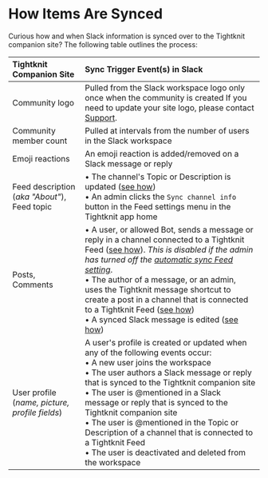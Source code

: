 # How Items Are Synced

Curious how and when Slack information is synced over to the Tightknit companion site? The following table outlines the process:


| Tightknit Companion Site                           | Sync Trigger Event(s) in Slack                                                                                                                                                                                                                                                                                                                                                                                                                                                                                                                                                   |
| :------------------------------------------------- | :------------------------------------------------------------------------------------------------------------------------------------------------------------------------------------------------------------------------------------------------------------------------------------------------------------------------------------------------------------------------------------------------------------------------------------------------------------------------------------------------------------------------------------------------------------------------------- |
| Community logo                                     | Pulled from the Slack workspace logo only once when the community is created <Callout type="info">If you need to update your site logo, please contact [Support](mailto:support@tightknit.ai).</Callout>                                                                                                                                                                                                                                                                                                                                                                         |
| Community member count                             | Pulled at intervals from the number of users in the Slack workspace                                                                                                                                                                                                                                                                                                                                                                                                                                                                                                              |
| Emoji reactions                                    | An emoji reaction is added/removed on a Slack message or reply                                                                                                                                                                                                                                                                                                                                                                                                                                                                                                                   |
| Feed description (_aka "About"_), <br/> Feed topic | • The channel's Topic or Description is updated ([see how](https://slack.com/help/articles/201654083-Set-a-conversation-topic-or-channel-description)) <br/>• An admin clicks the `Sync channel info` button in the Feed settings menu in the Tightknit app home                                                                                                                                                                                                                                                                                                                 |
| Posts, <br/> Comments                              | • A user, or allowed Bot, sends a message or reply in a channel connected to a Tightknit Feed ([see how](./posts-and-comments/create-post-or-comment)). _This is disabled if the admin has turned off the [automatic sync Feed setting](../slack-administration/channel-and-feed-settings)_.<br/>• The author of a message, or an admin, uses the Tightknit message shortcut to create a post in a channel that is connected to a Tightknit Feed ([see how](./message-shortcuts)) <br/>• A synced Slack message is edited ([see how](./posts-and-comments/edit-post-or-comment)) |
| User profile (_name, picture, profile fields_)     | A user's profile is created or updated when any of the following events occur:<br/>• A new user joins the workspace<br/>• The user authors a Slack message or reply that is synced to the Tightknit companion site<br/>• The user is @mentioned in a Slack message or reply that is synced to the Tightknit companion site<br/>• The user is @mentioned in the Topic or Description of a channel that is connected to a Tightknit Feed<br/>• The user is deactivated and deleted from the workspace                                                                              |
